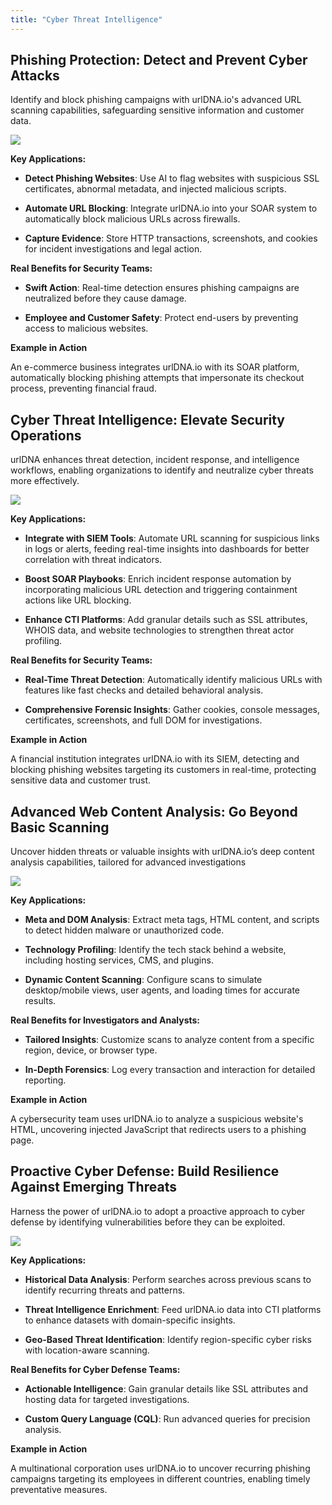 ```yaml
---
title: "Cyber Threat Intelligence"
---
```


## Phishing Protection: Detect and Prevent Cyber Attacks

Identify and block phishing campaigns with urlDNA.io's advanced URL scanning capabilities, safeguarding sensitive information and customer data.

![](https://github.com/urldna/docs/blob/main/images/use-cases/cyber-threat-intelligence/phishing.png?raw=true)

**Key Applications:**

* **Detect Phishing Websites**: Use AI to flag websites with suspicious SSL certificates, abnormal metadata, and injected malicious scripts.

* **Automate URL Blocking**: Integrate urlDNA.io into your SOAR system to automatically block malicious URLs across firewalls.

* **Capture Evidence**: Store HTTP transactions, screenshots, and cookies for incident investigations and legal action.

**Real Benefits for Security Teams:**

* **Swift Action**: Real-time detection ensures phishing campaigns are neutralized before they cause damage.

* **Employee and Customer Safety**: Protect end-users by preventing access to malicious websites.

**Example in Action**

<Tip>
  An e-commerce business integrates urlDNA.io with its SOAR platform, automatically blocking phishing attempts that impersonate its checkout process, preventing financial fraud.
</Tip>

## Cyber Threat Intelligence: Elevate Security Operations

urlDNA enhances threat detection, incident response, and intelligence workflows, enabling organizations to identify and neutralize cyber threats more effectively.

![](https://github.com/urldna/docs/blob/main/images/use-cases/cyber-threat-intelligence/integrations.png?raw=true)

**Key Applications:**

* **Integrate with SIEM Tools**: Automate URL scanning for suspicious links in logs or alerts, feeding real-time insights into dashboards for better correlation with threat indicators.

* **Boost SOAR Playbooks**: Enrich incident response automation by incorporating malicious URL detection and triggering containment actions like URL blocking.

* **Enhance CTI Platforms**: Add granular details such as SSL attributes, WHOIS data, and website technologies to strengthen threat actor profiling.

**Real Benefits for Security Teams:**

* **Real-Time Threat Detection**: Automatically identify malicious URLs with features like fast checks and detailed behavioral analysis.

* **Comprehensive Forensic Insights**: Gather cookies, console messages, certificates, screenshots, and full DOM for investigations.

**Example in Action**

<Tip>
  A financial institution integrates urlDNA.io with its SIEM, detecting and blocking phishing websites targeting its customers in real-time, protecting sensitive data and customer trust.
</Tip>

## Advanced Web Content Analysis: Go Beyond Basic Scanning

Uncover hidden threats or valuable insights with urlDNA.io’s deep content analysis capabilities, tailored for advanced investigations

![](https://github.com/urldna/docs/blob/main/images/use-cases/cyber-threat-intelligence/dom.png?raw=true)

**Key Applications:**

* **Meta and DOM Analysis**: Extract meta tags, HTML content, and scripts to detect hidden malware or unauthorized code.

* **Technology Profiling**: Identify the tech stack behind a website, including hosting services, CMS, and plugins.

* **Dynamic Content Scanning**: Configure scans to simulate desktop/mobile views, user agents, and loading times for accurate results.

**Real Benefits for Investigators and Analysts:**

* **Tailored Insights**: Customize scans to analyze content from a specific region, device, or browser type.

* **In-Depth Forensics**: Log every transaction and interaction for detailed reporting.

**Example in Action**

<Tip>
  A cybersecurity team uses urlDNA.io to analyze a suspicious website's HTML, uncovering injected JavaScript that redirects users to a phishing page.
</Tip>

## Proactive Cyber Defense: Build Resilience Against Emerging Threats

Harness the power of urlDNA.io to adopt a proactive approach to cyber defense by identifying vulnerabilities before they can be exploited.

![](https://github.com/urldna/docs/blob/main/images/use-cases/cyber-threat-intelligence/search.png?raw=true)

**Key Applications:**

* **Historical Data Analysis**: Perform searches across previous scans to identify recurring threats and patterns.

* **Threat Intelligence Enrichment**: Feed urlDNA.io data into CTI platforms to enhance datasets with domain-specific insights.

* **Geo-Based Threat Identification**: Identify region-specific cyber risks with location-aware scanning.

**Real Benefits for Cyber Defense Teams:**

* **Actionable Intelligence**: Gain granular details like SSL attributes and hosting data for targeted investigations.

* **Custom Query Language (CQL)**: Run advanced queries for precision analysis.

**Example in Action**

<Tip>
  A multinational corporation uses urlDNA.io to uncover recurring phishing campaigns targeting its employees in different countries, enabling timely preventative measures.
</Tip>